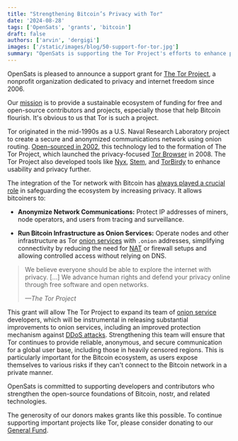 ```yaml
---
title: "Strengthening Bitcoin’s Privacy with Tor"
date: '2024-08-28'
tags: ['OpenSats', 'grants', 'bitcoin']
draft: false
authors: ['arvin', 'dergigi']
images: ['/static/images/blog/50-support-for-tor.jpg']
summary: "OpenSats is supporting the Tor Project's efforts to enhance privacy on the Web."
---
```


OpenSats is pleased to announce a support grant for [The Tor
Project](https://gitlab.torproject.org/tpo/team), a nonprofit organization
dedicated to privacy and internet freedom since 2006.

Our [mission](/mission) is to provide a sustainable ecosystem of funding for
free and open-source contributors and projects, especially those that help
Bitcoin flourish. It's obvious to us that Tor is such a project.

Tor originated in the mid-1990s as a U.S. Naval Research Laboratory project to
create a secure and anonymized communications network using onion routing.
[Open-sourced in 2002](https://www.torproject.org/about/history/), this
technology led to the formation of The Tor Project, which launched the
privacy-focused [Tor Browser](https://www.torproject.org/download/) in 2008. The
Tor Project also developed tools like [Nyx](https://nyx.torproject.org/),
[Stem](https://stem.torproject.org/), and
[TorBirdy](https://gitlab.torproject.org/legacy/trac/-/wikis/torbirdy) to
enhance usability and privacy further.

The integration of the Tor network with Bitcoin has [always played a crucial
role](https://satoshi.nakamotoinstitute.org/posts/bitcointalk/45/) in
safeguarding the ecosystem by increasing privacy. It allows bitcoiners to:

- **Anonymize Network Communications:** Protect IP addresses of miners, node operators, and users 
  from tracing and surveillance.

- **Run Bitcoin Infrastructure as Onion Services:** Operate nodes and other
  infrastructure as Tor [onion
  services](https://en.bitcoin.it/wiki/Setting_up_a_Tor_hidden_service) with
  `.onion` addresses, simplifying connectivity by reducing the need for
  [NAT](https://en.wikipedia.org/wiki/Network_address_translation) or firewall
  setups and allowing controlled access without relying on DNS.

> We believe everyone should be able to explore the internet with privacy.
> [...] We advance human rights and defend your privacy online through free
> software and open networks.
>
><cite>—The Tor Project</cite>

This grant will allow The Tor Project to expand its team of [onion
service](https://gitlab.torproject.org/tpo/onion-services) developers, which
will be instrumental in releasing substantial improvements to onion services,
including an improved protection mechanism against [DDoS
attacks](https://en.wikipedia.org/wiki/Denial-of-service_attack). Strengthening
this team will ensure that Tor continues to provide reliable, anonymous, and
secure communication for a global user base, including those in heavily censored
regions. This is particularly important for the Bitcoin ecosystem, as users
expose themselves to various risks if they can't connect to the Bitcoin network
in a private manner.

OpenSats is committed to supporting developers and contributors who strengthen
the open-source foundations of Bitcoin, nostr, and related technologies.

The generosity of our donors makes grants like this possible. To continue
supporting important projects like Tor, please consider donating to our [General
Fund](/funds/general).

<center>
    <DonateToGeneralFundButton/>
</center>
